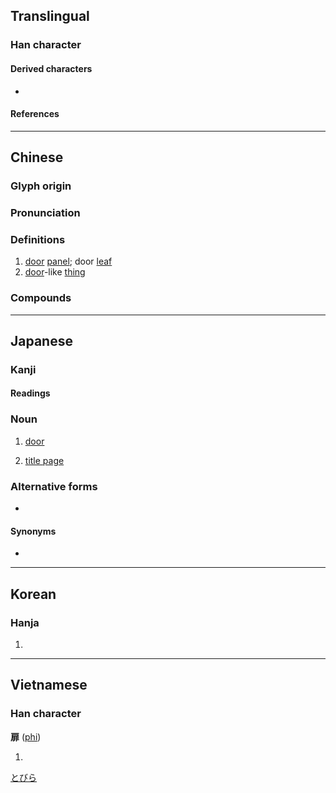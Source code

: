 {{character info/new}}
==Translingual==
{{ja-forms|扉|扉|扉}}

===Han character===
{{Han char|rn=63|rad=戶|as=08|sn=12|four=30211|canj=HSLMY,ISLMY|ids=⿸户非(G),⿸戶非(HTK),⿸戸非(J)}}

====Derived characters====
* {{l|mul|[[𢵞]]}}

====References====
{{Han ref|kx=0416.190|dkj=11750|dj=0761.230|hdz=32264.080|uh=6249}}

----

==Chinese==
{{zh-forms}}

===Glyph origin===
{{Han etym}}

===Pronunciation===
{{zh-pron
|m=fēi
|c=fei1
|h=pfs=fî
|md=
|mn=hui
|w=
|mc=y
|oc=y
|cat=n
}}

===Definitions===
{{zh-hanzi}}

# [[door]] [[panel]]; door [[leaf]]
# [[door]]-like [[thing]]

===Compounds===
{{zh-der|扉頁|倚扉而望|心扉|圜扉|圓扉|單扉|柴扉|扉畫|綸扉|黃扉|荊扉}}

----

==Japanese==

===Kanji===
{{ja-kanji|grade=c|rs=戶08}}

====Readings====
{{ja-readings
|goon=ひ
|kanon=ひ
|kun=とびら-
}}

===Noun===
{{ja-noun|とびら}}

# [[door]]
#: {{ja-usex|その'''扉'''は永久に閉ざされた。|その '''とびら''' は えいきゅう に とざされた。|The '''door''' was closed for good.}}
# [[title page]]

===Alternative forms===
* {{l|ja|闔}}

====Synonyms====
* {{ja-r|標題紙|ひょうだいし|gloss=title page}}

[[Category:Japanese basic words|とびら]]

----

==Korean==

===Hanja===
{{ko-hanja|hangeul=비|eumhun=|rv=bi|mr=pi|y=pi}}

# {{defn|lang=ko|sort=戶08}}

----

==Vietnamese==

===Han character===
'''扉''' ([[phi]])

# {{defn|lang=vi}}

{{cln|vi|Han tu}}